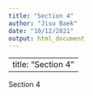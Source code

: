 ```yaml
---
title: "Section 4"
author: "Jisu Baek"
date: "10/12/2021"
output: html_document
---
```


---
title: "Section 4"
---
    
Section 4